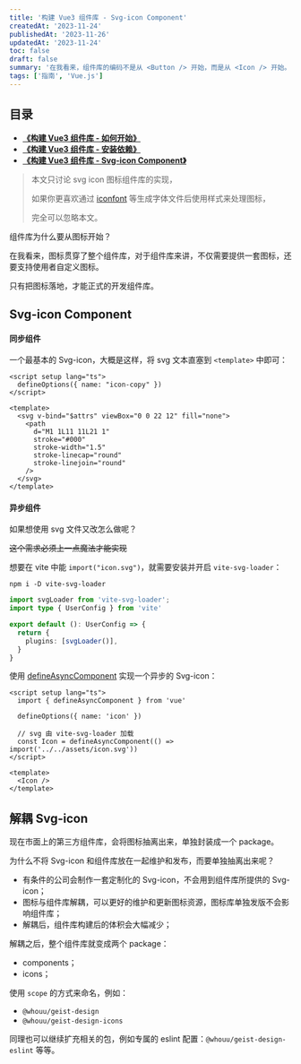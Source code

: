 ```yaml
---
title: '构建 Vue3 组件库 - Svg-icon Component'
createdAt: '2023-11-24'
publishedAt: '2023-11-26'
updatedAt: '2023-11-24'
toc: false
draft: false
summary: '在我看来，组件库的编码不是从 <Button /> 开始，而是从 <Icon /> 开始。'
tags: ['指南', 'Vue.js']
---
```


## 目录

- [**《构建 Vue3 组件库 - 如何开始》**](/posts/setup-vue3-component-library/how-to-start)
- [**《构建 Vue3 组件库 - 安装依赖》**](/posts/setup-vue3-component-library/install-deps)
- [**《构建 Vue3 组件库 - Svg-icon Component》**](/posts/setup-vue3-component-library/svg-icons)

> 本文只讨论 svg icon 图标组件库的实现，
>
> 如果你更喜欢通过 [iconfont](https://www.iconfont.cn/) 等生成字体文件后使用样式来处理图标，
>
> 完全可以忽略本文。

组件库为什么要从图标开始？

在我看来，图标贯穿了整个组件库，对于组件库来讲，不仅需要提供一套图标，还要支持使用者自定义图标。

只有把图标落地，才能正式的开发组件库。

## Svg-icon Component

#### 同步组件

一个最基本的 Svg-icon，大概是这样，将 svg 文本直塞到 `<template>` 中即可：

```html:IconCopy.vue
<script setup lang="ts">
  defineOptions({ name: "icon-copy" })
</script>

<template>
  <svg v-bind="$attrs" viewBox="0 0 22 12" fill="none">
    <path
      d="M1 1L11 11L21 1"
      stroke="#000"
      stroke-width="1.5"
      stroke-linecap="round"
      stroke-linejoin="round"
    />
  </svg>
</template>
```

#### 异步组件

如果想使用 svg 文件又改怎么做呢？

~~这个需求必须上一点魔法才能实现~~

想要在 vite 中能 `import("icon.svg")`，就需要安装并开启 `vite-svg-loader`：

```shell
npm i -D vite-svg-loader
```

```ts:vite.config.ts {6}
import svgLoader from 'vite-svg-loader';
import type { UserConfig } from 'vite'

export default (): UserConfig => {
  return {
    plugins: [svgLoader()],
  }
}
```

使用 [defineAsyncComponent](https://cn.vuejs.org/guide/components/async.html) 实现一个异步的 Svg-icon：

```html:Icon.vue
<script setup lang="ts">
  import { defineAsyncComponent } from 'vue'

  defineOptions({ name: 'icon' })

  // svg 由 vite-svg-loader 加载
  const Icon = defineAsyncComponent(() => import('../../assets/icon.svg'))
</script>

<template>
  <Icon />
</template>
```

## 解耦 Svg-icon

现在市面上的第三方组件库，会将图标抽离出来，单独封装成一个 package。

为什么不将 Svg-icon 和组件库放在一起维护和发布，而要单独抽离出来呢？

- 有条件的公司会制作一套定制化的 Svg-icon，不会用到组件库所提供的 Svg-icon；
- 图标与组件库解耦，可以更好的维护和更新图标资源，图标库单独发版不会影响组件库；
- 解耦后，组件库构建后的体积会大幅减少；

解耦之后，整个组件库就变成两个 package：

- components；
- icons；

使用 `scope` 的方式来命名，例如：

- `@whouu/geist-design`
- `@whouu/geist-design-icons`

同理也可以继续扩充相关的包，例如专属的 eslint 配置：`@whouu/geist-design-eslint` 等等。